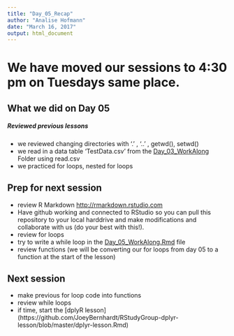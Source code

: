 ```yaml
---
title: "Day_05_Recap"
author: "Analise Hofmann"
date: "March 16, 2017"
output: html_document
---
```


# We have moved our sessions to 4:30 pm on Tuesdays same place. 

## What we did on Day 05 
##### Reviewed previous lessons 
  - we reviewed changing directories with '.' , '..' , getwd(), setwd()
  - we read in a data table 'TestData.csv' from the [Day_03_WorkAlong](https://github.com/ahofmann4/XX_CodingClub/tree/master/Day_03_WorkAlong) Folder using read.csv
  - we practiced for loops, nested for loops

## Prep for next session

- review R Markdown <http://rmarkdown.rstudio.com> 
- Have github working and connected to RStudio so you can pull this repository to your local harddrive and make modifications and collaborate with us (do your best with this!).
- review for loops
- try to write a while loop in the [Day_05_WorkAlong.Rmd](https://github.com/ahofmann4/XX_CodingClub/blob/master/Day_05_WorkAlong/Day_05_WorkAlong.Rmd) file
- review functions (we will be converting our for loops from day 05 to a function at the start of the lesson)

## Next session
- make previous for loop code into functions
- review while loops
- if time, start the [dplyR lesson] (https://github.com/JoeyBernhardt/RStudyGroup-dplyr-lesson/blob/master/dplyr-lesson.Rmd)



